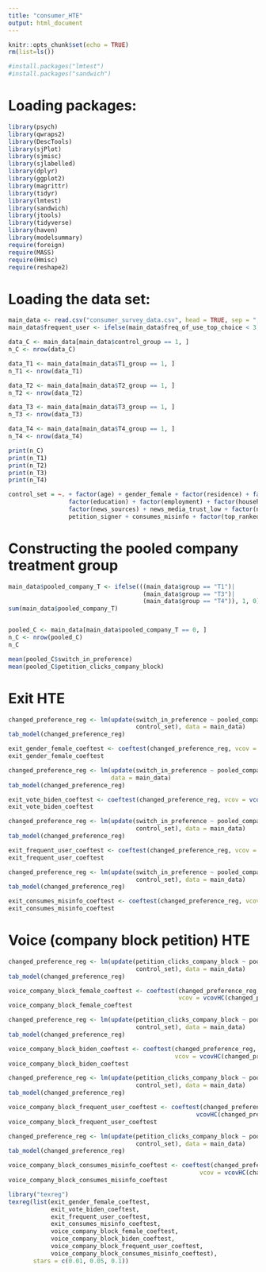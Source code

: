 ---
title: "consumer_HTE"
output: html_document
---

```{r setup, include=FALSE}
knitr::opts_chunk$set(echo = TRUE)
rm(list=ls())
```


```{r setup, include=FALSE}
#install.packages("lmtest")
#install.packages("sandwich")
```


# Loading packages:
```{r include=FALSE}
library(psych)
library(qwraps2)
library(DescTools)
library(sjPlot)
library(sjmisc)
library(sjlabelled)
library(dplyr)
library(ggplot2)
library(magrittr)
library(tidyr)
library(lmtest)
library(sandwich)
library(jtools)
library(tidyverse)
library(haven)
library(modelsummary)
require(foreign)
require(MASS)
require(Hmisc)
require(reshape2)
```


# Loading the data set:
```{r}
main_data <- read.csv("consumer_survey_data.csv", head = TRUE, sep = ",")
main_data$frequent_user <- ifelse(main_data$freq_of_use_top_choice < 3, 1, 0)
```


```{r}
data_C <- main_data[main_data$control_group == 1, ]
n_C <- nrow(data_C)

data_T1 <- main_data[main_data$T1_group == 1, ]
n_T1 <- nrow(data_T1)

data_T2 <- main_data[main_data$T2_group == 1, ]
n_T2 <- nrow(data_T2)

data_T3 <- main_data[main_data$T3_group == 1, ]
n_T3 <- nrow(data_T3)

data_T4 <- main_data[main_data$T4_group == 1, ]
n_T4 <- nrow(data_T4)

print(n_C)
print(n_T1)
print(n_T2)
print(n_T3)
print(n_T4)
```

```{r}
control_set = ~. + factor(age) + gender_female + factor(residence) + factor(race) + vote_biden + 
                 factor(education) + factor(employment) + factor(household_income) + 
                 factor(news_sources) + news_media_trust_low + factor(num_platforms_used) + 
                 petition_signer + consumes_misinfo + factor(top_ranked_choice) + frequent_user
```

# Constructing the pooled company treatment group

```{r}
main_data$pooled_company_T <- ifelse(((main_data$group == "T1")|
                                      (main_data$group == "T3")|
                                      (main_data$group == "T4")), 1, 0)
sum(main_data$pooled_company_T)


pooled_C <- main_data[main_data$pooled_company_T == 0, ]
n_C <- nrow(pooled_C)
n_C

mean(pooled_C$switch_in_preference)
mean(pooled_C$petition_clicks_company_block)
```


# Exit HTE

```{r}
changed_preference_reg <- lm(update(switch_in_preference ~ pooled_company_T + pooled_company_T*gender_female, 
                                    control_set), data = main_data)
tab_model(changed_preference_reg) 

exit_gender_female_coeftest <- coeftest(changed_preference_reg, vcov = vcovHC(changed_preference_reg, type = 'HC1'))
exit_gender_female_coeftest  
```

```{r}
changed_preference_reg <- lm(update(switch_in_preference ~ pooled_company_T + pooled_company_T*vote_biden, control_set), 
                             data = main_data)
tab_model(changed_preference_reg) 

exit_vote_biden_coeftest <- coeftest(changed_preference_reg, vcov = vcovHC(changed_preference_reg, type = 'HC1'))
exit_vote_biden_coeftest  
```

```{r}
changed_preference_reg <- lm(update(switch_in_preference ~ pooled_company_T + pooled_company_T*frequent_user, 
                                    control_set), data = main_data)
tab_model(changed_preference_reg) 

exit_frequent_user_coeftest <- coeftest(changed_preference_reg, vcov = vcovHC(changed_preference_reg, type = 'HC1'))
exit_frequent_user_coeftest   
```


```{r}
changed_preference_reg <- lm(update(switch_in_preference ~ pooled_company_T + pooled_company_T*consumes_misinfo,
                                    control_set), data = main_data)
tab_model(changed_preference_reg) 

exit_consumes_misinfo_coeftest <- coeftest(changed_preference_reg, vcov = vcovHC(changed_preference_reg, type = 'HC1'))
exit_consumes_misinfo_coeftest   
```


# Voice (company block petition) HTE

```{r}
changed_preference_reg <- lm(update(petition_clicks_company_block ~ pooled_company_T + pooled_company_T*gender_female, 
                                    control_set), data = main_data)
tab_model(changed_preference_reg) 

voice_company_block_female_coeftest <- coeftest(changed_preference_reg, 
                                                vcov = vcovHC(changed_preference_reg, type = 'HC1'))
voice_company_block_female_coeftest  
```


```{r}
changed_preference_reg <- lm(update(petition_clicks_company_block ~ pooled_company_T + pooled_company_T*vote_biden, 
                                    control_set), data = main_data)
tab_model(changed_preference_reg) 

voice_company_block_biden_coeftest <- coeftest(changed_preference_reg, 
                                               vcov = vcovHC(changed_preference_reg, type = 'HC1'))
voice_company_block_biden_coeftest  
```



```{r}
changed_preference_reg <- lm(update(petition_clicks_company_block ~ pooled_company_T + pooled_company_T*frequent_user, 
                                    control_set), data = main_data)
tab_model(changed_preference_reg) 

voice_company_block_frequent_user_coeftest <- coeftest(changed_preference_reg, vcov = 
                                                     vcovHC(changed_preference_reg, type = 'HC1'))
voice_company_block_frequent_user_coeftest   
```



```{r}
changed_preference_reg <- lm(update(petition_clicks_company_block ~ pooled_company_T + pooled_company_T*consumes_misinfo, 
                                    control_set), data = main_data)
tab_model(changed_preference_reg) 

voice_company_block_consumes_misinfo_coeftest <- coeftest(changed_preference_reg, 
                                                      vcov = vcovHC(changed_preference_reg, type = 'HC1'))
voice_company_block_consumes_misinfo_coeftest   
```




```{r}
library("texreg")
texreg(list(exit_gender_female_coeftest, 
            exit_vote_biden_coeftest, 
            exit_frequent_user_coeftest, 
            exit_consumes_misinfo_coeftest,
            voice_company_block_female_coeftest,
            voice_company_block_biden_coeftest,
            voice_company_block_frequent_user_coeftest,
            voice_company_block_consumes_misinfo_coeftest), 
       stars = c(0.01, 0.05, 0.1))
```





